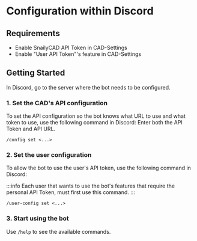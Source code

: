 # Configuration within Discord

## Requirements

- Enable SnailyCAD API Token in CAD-Settings
- Enable "User API Token"'s feature in CAD-Settings

## Getting Started

In Discord, go to the server where the bot needs to be configured.

### 1. Set the CAD's API configuration

To set the API configuration so the bot knows what URL to use and what token to use, use the following command in Discord:
Enter both the API Token and API URL.

```
/config set <...>
```

### 2. Set the user configuration

To allow the bot to use the user's API token, use the following command in Discord:

:::info
Each user that wants to use the bot's features that require the personal API Token, must first use this command.
:::

```
/user-config set <...>
```

### 3. Start using the bot

Use `/help` to see the available commands.
